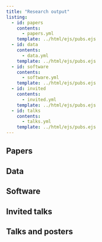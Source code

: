 ```yaml
---
title: "Research output"
listing:
  - id: papers
    contents:
      - papers.yml
    template: ../html/ejs/pubs.ejs
  - id: data
    contents:
      - data.yml
    template: ../html/ejs/pubs.ejs
  - id: software
    contents:
      - software.yml
    template: ../html/ejs/pubs.ejs
  - id: invited
    contents:
      - invited.yml
    template: ../html/ejs/pubs.ejs
  - id: talks
    contents:
      - talks.yml
    template: ../html/ejs/pubs.ejs
---
```


## Papers

::: {#papers}
:::

## Data

::: {#data}
:::

## Software

::: {#software}
:::

## Invited talks

::: {#invited}
:::

## Talks and posters

::: {#talks}
:::
